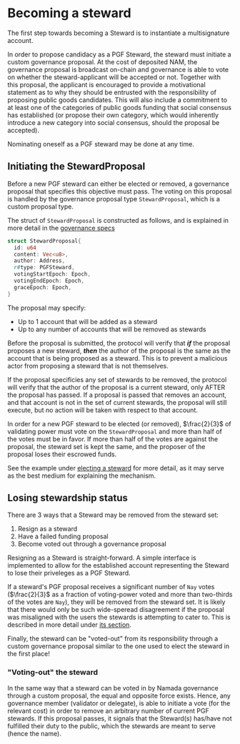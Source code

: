 
# Becoming a steward
The first step towards becoming a Steward is to instantiate a multisignature account.

In order to propose candidacy as a PGF Steward, the steward must initiate a custom governance proposal. At the cost 
of deposited NAM, the governance proposal is broadcast on-chain and governance is able to vote on whether the steward-applicant 
will be accepted or not. Together with this proposal, the applicant is encouraged to provide a motivational statement as to why 
they should be entrusted with the responsibility of proposing public goods candidates. This will also include a commitment to at 
least one of the categories of public goods funding that social consensus has established (or propose their own category, which 
would inherently introduce a new category into social consensus, should the proposal be accepted).

Nominating oneself as a PGF steward may be done at any time.


## Initiating the StewardProposal

Before a new PGF steward can either be elected or removed, a governance proposal that specifies this objective must pass. The voting on this proposal is handled by the governance proposal type `StewardProposal`, which is a custom proposal type.


The struct of `StewardProposal` is constructed as follows, and is explained in more detail in the [governance specs](../base-ledger/governance.md)

```rust
struct StewardProposal{
  id: u64
  content: Vec<u8>,
  author: Address,
  r#type: PGFSteward,
  votingStartEpoch: Epoch,
  votingEndEpoch: Epoch,
  graceEpoch: Epoch,
}
```

The proposal may specify:
  - Up to 1 account that will be added as a steward
  - Up to any number of accounts that will be removed as stewards

Before the proposal is submitted, the protocol will verify that ***if*** the proposal proposes a new steward, ***then*** the author of the proposal is the same 
as the account that is being proposed as a steward. This is to prevent a malicious actor from proposing a steward that is not themselves.

If the proposal specificies any set of stewards to be removed, the protocol will verify that the author of the proposal is a current steward, only AFTER the proposal has passed.
If a proposal is passed that removes an account, and that account is not in the set of current stewards, the proposal will still execute, but no action will be taken with respect to that account.

In order for a new PGF steward to be elected (or removed), $\frac{2}{3}$ of validating power must vote on the `StewardProposal` and more than half of the votes must be in favor. 
If more than half of the votes are against the proposal, the steward set is kept the same, and the proposer of the proposal loses their escrowed funds.

See the example under [electing a steward](./electing.mdx#example) for more detail, as it may serve as the best medium for explaining the mechanism.

## Losing stewardship status

There are 3 ways that a Steward may be removed from the steward set:

1. Resign as a steward
2. Have a failed funding proposal
3. Become voted out through a governance proposal

Resigning as a Steward is straight-forward. A simple interface is implemented to allow for the established account 
representing the Steward to lose their priveleges as a PGF Steward.

If a steward's PGF proposal receives a significant number of `Nay` votes ($\frac{2}{3}$ as a fraction of voting-power 
voted and more than two-thirds of the votes are `Nay`), they will be removed from the steward set. 
It is likely that there would only be such wide-speread disagreement if the proposal was misaligned with the users the stewards is attempting to cater to. 
This is described in more detail under [its section](#proposing-funding).

Finally, the steward can be "voted-out" from its responsibility through a custom governance proposal similar to the one
used to elect the steward in the first place!

### "Voting-out" the steward

In the same way that a steward can be voted in by Namada governance through a custom proposal, the equal and opposite force exists. 
Hence, any governance member (validator or delegate), is able to initiate a vote (for the relevant cost) in order to remove an arbitrary 
number of current PGF stewards. If this proposal passes, it signals that the Steward(s) has/have not fulfilled their duty to the public, 
which the stewards are meant to serve (hence the name).